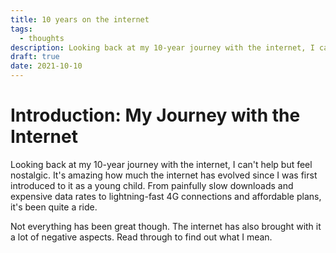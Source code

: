 ```yaml
---
title: 10 years on the internet
tags:
  - thoughts
description: Looking back at my 10-year journey with the internet, I can't help but feel nostalgic. It's amazing how much the internet has evolved since I was first introduced to it as a young child. From painfully slow downloads and expensive data rates to lightning-fast 4G connections and affordable plans, it's been quite a ride.
draft: true
date: 2021-10-10
---
```


# Introduction: My Journey with the Internet

Looking back at my 10-year journey with the internet, I can't help but feel nostalgic. It's amazing how much the internet has evolved since I was first introduced to it as a young child. From painfully slow downloads and expensive data rates to lightning-fast 4G connections and affordable plans, it's been quite a ride.

Not everything has been great though. The internet has also brought with it a lot of negative aspects. Read through to find out what I mean.
